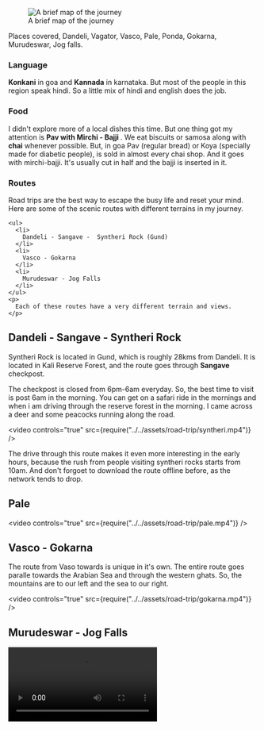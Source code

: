 
<figure>
  <img
    className="landingImage"
    src={require(`../../assets/road-trip/map.jpg`)}
    alt="A brief map of the journey"
  />
  <figcaption>A brief map of the journey</figcaption>
</figure>

Places covered, Dandeli, Vagator, Vasco, Pale, Ponda, Gokarna, Murudeswar, Jog falls.

<h3>Language</h3>
<p>
 <b>Konkani</b> in goa and <b>Kannada</b> in karnataka. But most of the people in this region speak hindi.
 So a little mix of hindi and english does the job.
</p>

<div className="splitPost">
  <p>
    <h3>Food</h3>
    I didn't explore more of a local dishes this time. But one thing got my attention is <b>Pav with Mirchi - Bajji </b>.
    We eat biscuits or samosa along with <b>chai</b> whenever possible. But, in goa Pav (regular bread) or Koya (specially made for diabetic people),
    is sold in almost every chai shop. And it goes with mirchi-bajji. It's usually cut in half and the bajji is inserted in it.
  </p>
  <PostImage src={require('../../compressed/panjim/koya.jpg')} />
</div>

<div className="splitPost">
  <PostImage src={require('../../compressed/panjim/bike.jpg')} />
  
  <p>
    <h3>Routes</h3>
    Road trips are the best way to escape the busy life and reset your mind.
    Here are some of the scenic routes with different terrains in my journey.
  
    <ul>
      <li>
        Dandeli - Sangave -  Syntheri Rock (Gund)
      </li>
      <li>
        Vasco - Gokarna    
      </li>
      <li>
        Murudeswar - Jog Falls
      </li>
    </ul>
    <p>
      Each of these routes have a very different terrain and views.
    </p>
  </p>
</div>


<h2>Dandeli - Sangave - Syntheri Rock</h2>

Syntheri Rock is located in Gund, which is roughly 28kms from Dandeli.
It is located in Kali Reserve Forest, and the route goes through <b>Sangave</b> checkpost.

The checkpost is closed from 6pm-6am everyday. So, the best time to visit is post 6am in the morning.
You can get on a safari ride in the mornings and when i am driving through the reserve forest in the morning.
I came across a deer and some peacocks running along the road.

<video controls="true" src={require("../../assets/road-trip/syntheri.mp4")} />

The drive through this route makes it even more interesting in the early hours, because the rush from people
visiting syntheri rocks starts from 10am. And don't forgoet to download the route offline before, as the network tends to drop.

<h2>Pale</h2>

<video controls="true" src={require("../../assets/road-trip/pale.mp4")} />


<h2>Vasco - Gokarna</h2>

The route from Vaso towards is unique in it's own. The entire route goes paralle towards the Arabian Sea and through
the western ghats. So, the mountains are to our left and the sea to our right.

<video controls="true" src={require("../../assets/road-trip/gokarna.mp4")} />


<h2>Murudeswar - Jog Falls </h2>
<video controls="true" src={require("../../assets/road-trip/salaulim.mp4")} />



